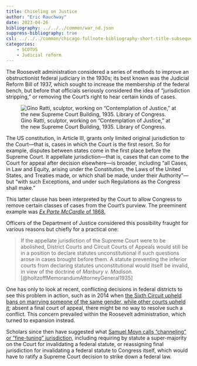 ```yaml
---
title: Chiseling on Justice
author: "Eric Rauchway"
date: 2023-04-26
bibliography: ../../../common/war_nd.json
suppress-bibliography: true
csl: ../../../common/chicago-fullnote-bibliography-short-title-subsequent.csl
categories:
    - SCOTUS
    - Judicial reform
---
```


The Roosevelt administration considered a series of methods to improve an obstructionist federal judiciary in the 1930s; its best known was the Judicial Reform Bill of 1937, which sought to increase the membership of the federal bench, but before that officials seriously considered the idea of "jurisdiction stripping," or removing the Court's right to hear certain kinds of cases.

![Gino Ratti, sculptor, working on "Contemplation of Justice," at the new Supreme Court Building, 1935. Library of Congress.](https://tile.loc.gov/storage-services/service/pnp/hec/39600/39637v.jpg)

The US constitution, in Article III, grants only limited original jurisdiction to the Court---that is, cases in which the Court is the first resort. So for example, disputes between states come in the first place before the Supreme Court. It appellate jurisdiction---that is, cases that can come to the Court for appeal after decision elsewhere---is broader, including "all Cases, in Law and Equity, arising under the Constitution, the Laws of the United States, and Treaties made, or which shall be made, under their Authority"---but "with such Exceptions, and under such Regulations as the Congress shall make."

This latter clause has been interpreted by the Court to allow Congress to remove certain classes of cases from the Court's purview. The preeminent example was [*Ex Parte McCardle* of 1868.](https://www.law.cornell.edu/supremecourt/text/74/506) 

Officers of the Department of Justice considered this possibility fraught for various reasons but chiefly for a practical one: 

> If the appellate jurisdiction of the Supreme Court were to be abolished, District Courts and Circuit Courts of Appeals would still be in a position to declare statutes unconstitutional if such questions arose in cases brought before them. A statute preventing the inferior courts from declaring statutes unconstitutional would itself be invalid, in view of the doctrine of *Marbury v. Madison.*[@holtzoffMemorandumAttorneyGeneral1935]

One has only to look at recent, conflicting decisions in federal districts to see this problem in action, such as in 2014 when [the Sixth Circuit upheld bans on marrying someone of the same gender, while other courts upheld it;](https://www.glaad.org/blog/6th-circuit-court-appeals-upholds-ban-marriage-same-sex-couples) absent a final court of appeal, there might be no way to resolve such a conflict. This concern prevailed within the Roosevelt administration, which turned to expansion instead. 

Scholars since then have suggested what [Samuel Moyn calls "channeling" or "fine-tuning" jurisdiction,](https://www.whitehouse.gov/wp-content/uploads/2021/06/Moyn-Testimony.pdf) including requiring by statute a super-majority on the Court for invalidating a federal statute, or reassigning final jurisdiction for invalidating a federal statute to Congress itself, which would have to ratify a Supreme Court decision to strike down a federal law.
